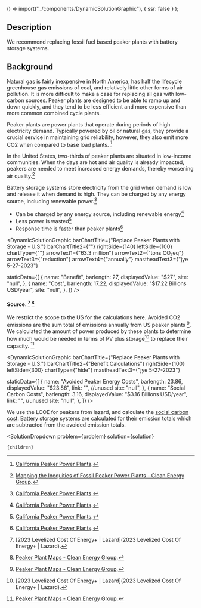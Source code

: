 
  () => import("../components/DynamicSolutionGraphic"),
  { ssr: false }
);





## Description
We recommend replacing fossil fuel based peaker plants with battery storage systems.

## Background

Natural gas is fairly inexpensive in North America, has half the lifecycle greenhouse gas emissions of coal, and relatively little other forms of air pollution. It is more difficult to make a case for replacing all gas with low-carbon sources. Peaker plants are designed to be able to ramp up and down quickly, and they tend to be less efficient and more expensive than more common combined cycle plants.

Peaker plants are power plants that operate during periods of high electricity demand. Typically powered by oil or natural gas, they provide a crucial service in maintaining grid reliability, however, they also emit more CO2 when compared to base load plants. [^"1"]


In the United States, two-thirds of peaker plants are situated in low-income communities. When the days are hot and air quality is already impacted, peakers are needed to meet increased energy demands, thereby worsening air quality.[^"3"]


Battery storage systems store electricity from the grid when demand is low and release it when demand is high. They can be charged by any energy source, including renewable power.[^"1"] 
- Can be charged by any energy source, including renewable energy[^"1"]
- Less power is wasted[^"1"]
- Response time is faster than peaker plants[^"1"]


<DynamicSolutionGraphic
  barChartTitle={"Replace Peaker Plants with Storage - U.S."}
  barChartTitle2={""}
  rightSide={140}
  leftSide={100}
  chartType={""}
  arrowText1={"63.3 million"}
  arrowText2={"tons CO₂eq"}
  arrowText3={"reduction"}
  arrowText4={"annually"}
  mastheadText3={"jye 5-27-2023"}
  
  
  staticData={[
    {
      name: "Benefit",
      barlength: 27,
      displayedValue: "$27",
      site: "null",
    },
    {
      name: "Cost",
      barlength: 17.22,
      displayedValue: "$17.22 Billions USD/year",
      site: "null",
    },
  ]}
/>


#### Source. [^"6"] [^"8"]

We restrict the scope to the US for the calculations here. Avoided CO2 emissions are the sum total of emissions annually from US peaker plants [^"8"]. We calculated the amount of power produced by these plants to determine how much would be needed in terms of PV plus storage[^"6"] to replace their capacity. [^"8"]

<DynamicSolutionGraphic
 barChartTitle={"Replace Peaker Plants with Storage - U.S."}
  barChartTitle2={"Benefit Calculations"}
  rightSide={100}
  leftSide={300}
  chartType={"hide"}
  mastheadText3={"jye 5-27-2023"}
  

  staticData={[
    {
      name: "Avoided Peaker Energy Costs",
      barlength: 23.86,
      displayedValue: "$23.86",
      link: "", //unused
      site: "null",
    },
    {
      name: "Social Carbon Costs",
      barlength: 3.16,
      displayedValue: "$3.16 Billions USD/year",
      link: "", //unused
      site: "null",
    },
  ]}
/>

We use the LCOE for peakers from lazard, and calculate the [social carbon cost](https://www.urbancruiseship.org/energy/energy_socioeconomics/carbon_pricing_e). Battery storage systems are calculated for their emission totals which are subtracted from the avoided emission totals.




[^"1"]:  [California Peaker Power Plants](https://www.psehealthyenergy.org/wp-content/uploads/2020/05/California.pdf). 
[^"2"]:  [2023 Levelized Cost Of Energy+ | Lazard](https://www.lazard.com/research-insights/2023-levelized-cost-of-energyplus/). 
[^"3"]:  [Mapping the Inequities of Fossil Peaker Power Plants - Clean Energy Group](https://www.cleanegroup.org/mapping-the-inequities-of-fossil-peaker-power-plants/). 
[^"4"]:  [What is a Peaker Power Plant? - Clean Energy Group](https://www.cleanegroup.org/publication/what-is-a-peaker-power-plant/). 
[^"5"]:  [America's Electricity Generating Capacity | American Public Power Association](https://www.publicpower.org/resource/americas-electricity-generating-capacity). 
[^"6"]:  [2023 Levelized Cost Of Energy+ | Lazard](2023 Levelized Cost Of Energy+ | Lazard). 
[^"7"]:  [Should lower-income countries build open cycle or combined cycle gas turbines? - Energy For Growth](https://www.energyforgrowth.org/memo/should-lower-income-countries-build-open-cycle-or-combined-cycle-gas-turbines/#:~:text=Emissions%20implications%20of%20OCGTs&text=A%20modern%20CCGT%20emits%20about,per%20MWh%20for%20an%20OCGT.). 
[^"8"]:  [Peaker Plant Maps - Clean Energy Group](https://www.cleanegroup.org/initiatives/phase-out-peakers/maps/). 




  <SolutionDropdown 
    problem={problem} 
    solution={solution}
  >
    {children}
  </SolutionDropdown>